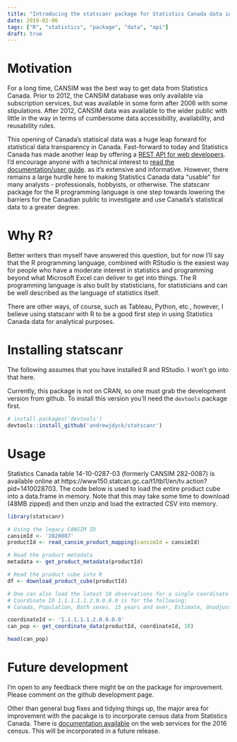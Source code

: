 ```yaml
---
title: "Introducing the statscanr package for Statistics Canada data in R"
date: 2019-02-06
tags: ["R", "statistics", "package", "data", "api"]
draft: true
---
```


# Motivation #

For a long time, CANSIM was the best way to get data from Statistics Canada. Prior to 2012, the CANSIM database was only available via subscription services, but was available in some form after 2006 with some stipulations. After 2012, CANSIM data was available to the wider public with little in the way in terms of cumbersome data accessibility, availability, and reusability rules. 

This opening of Canada's statisical data was a huge leap forward for statistical data transparency in Canada. Fast-forward to today and Statistics Canada has made another leap by offering a [REST API for web developers](https://www.statcan.gc.ca/eng/developers/wds). I'd encourage anyone with a technical interest to [read the documentation/user guide](https://www.statcan.gc.ca/eng/developers/wds/user-guide). as it's extensive and informative. However, there remains a large hurdle here to making Statistics Canada data "usable" for many analysts - professionals, hobbyists, or otherwise. The statscanr package for the R programming language is one step towards lowering the barriers for the Canadian public to investigate and use Canada's statistical data to a greater degree.


# Why R? #
Better writers than myself have answered this question, but for now I'll say that the R programming language, combined with RStudio is the easiest way for people who have a moderate interest in statistics and programming beyond what Microsoft Excel can deliver to get into things. The R programming language is also built by statisticians, for statisticians and can be well described as the language of statistics itself.

There are other ways, of course, such as Tableau, Python, etc., however, I believe using statscanr with R to be a good first step in using Statistics Canada data for analytical purposes.

# Installing statscanr #
The following assumes that you have installed R and RStudio. I won't go into that here.

Currently, this package is not on CRAN, so one must grab the development version from github. To install this version you'll need the `devtools` package first.


```r
# install.packages('devtools')
devtools::install_github('andrewjdyck/statscanr')
```

# Usage #

Statistics Canada table 14-10-0287-03 (formerly CANSIM  282-0087) is available online at https://www150.statcan.gc.ca/t1/tbl1/en/tv.action?pid=1410028703. The code below is used to load the entire product cube into a data.frame in memory. Note that this may take some time to download (48MB zipped) and then unzip and load the extracted CSV into memory.


```r
library(statscanr)

# Using the legacy CANSIM ID
cansimId <- '2820087'
productId <- read_cansim_product_mapping(cansimId = cansimId)

# Read the product metadata
metadata <- get_product_metadata(productId)

# Read the product cube into R
df <- download_product_cube(productId)

# One can also load the latest 10 observations for a single coordinate in the product cube with the code below.
# Coordinate ID 1.1.1.1.1.2.0.0.0.0 is for the following:
# Canada, Population, Both sexes, 15 years and over, Estimate, Unadjusted, Persons

coordinateId <- '1.1.1.1.1.2.0.0.0.0'
can_pop <- get_coordinate_data(productId, coordinateId, 10)

head(can_pop)

```

# Future development #

I'm open to any feedback there might be on the package for improvement. Please comment on the github development page.

Other than general bug fixes and tidying things up, the major area for improvement with the pacakge is to incorporate census data from Statistics Canada. There is [documentation available](https://www12.statcan.gc.ca/wds-sdw/index-eng.cfm) on the web services for the 2016 census. This will be incorporated in a future release.

